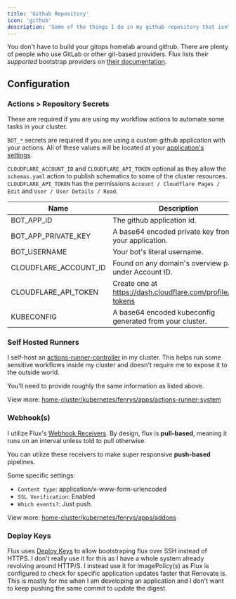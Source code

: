 ```yaml
---
title: 'Github Repository'
icon: 'github'
description: 'Some of the things I do in my github repository that isn\'t shown'
---
```


You don't have to build your gitops homelab around github. There are plenty of people who use GitLab or other git-based providers.
Flux lists their *supported* bootstrap providers on [their documentation](https://fluxcd.io/flux/installation/#bootstrap-providers).

## Configuration

### Actions > Repository Secrets

These are required if you are using my workflow actions to automate some tasks in your cluster.

`BOT_*` secrets are required if you are using a custom github application with your actions.
All of these values will be located at your [application's settings](https://github.com/settings/apps/).

`CLOUDFLARE_ACCOUNT_ID` and `CLOUDFLARE_API_TOKEN` optional as they allow the `schemas.yaml` action to publish schematics to some of the cluster resources.
`CLOUDFLARE_API_TOKEN` has the permissions `Account / Cloudflare Pages / Edit` and `User / User Details / Read`.

| Name                  | Description                                                  |
|-----------------------|--------------------------------------------------------------|
| BOT_APP_ID            | The github application id.                                   |
| BOT_APP_PRIVATE_KEY   | A base64 encoded private key from your application.          |
| BOT_USERNAME          | Your bot's literal username.                                 |
| CLOUDFLARE_ACCOUNT_ID | Found on any domain's overview page under Account ID.        |
| CLOUDFLARE_API_TOKEN  | Create one at https://dash.cloudflare.com/profile/api-tokens |
| KUBECONFIG            | A base64 encoded kubeconfig generated from your cluster.     |

### Self Hosted Runners

I self-host an [actions-runner-controller](https://github.com/actions/actions-runner-controller) in my cluster.
This helps run some sensitive workflows inside my cluster and doesn't require me to expose it to the outside world.

You'll need to provide roughly the same information as listed above.

View more: [home-cluster/kubernetes/fenrys/apps/actions-runner-system](https://github.com/kashalls/home-cluster/tree/main/kubernetes/fenrys/apps/actions-runner-system)

### Webhook(s)

I utilize Flux's [Webhook Receivers](https://fluxcd.io/flux/guides/webhook-receivers/).
By design, flux is **pull-based**, meaning it runs on an interval unless told to pull otherwise.

You can utilize these receivers to make super responsive **push-based** pipelines.

Some specific settings:
- `Content type`: application/x-www-form-urlencoded
- `SSL Verification`: Enabled
- `Which events?`: Just push.

View more: [home-cluster/kubernetes/fenrys/apps/addons](https://github.com/kashalls/home-cluster/tree/main/kubernetes/fenrys/apps/flux-system/addons/app/webhooks/github)


### Deploy Keys

Flux uses [Deploy Keys](https://fluxcd.io/flux/installation/bootstrap/github/#github-deploy-keys) to allow bootstraping flux over SSH instead of HTTPS.
I don't really use it for this as I have a whole system already revolving around HTTP/S.
I instead use it for ImagePolicy(s) as Flux is configured to check for specific application updates faster that Renovate is.
This is mostly for me when I am developing an application and I don't want to keep pushing the same commit to update the digest.
